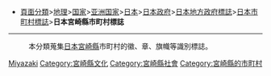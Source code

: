 *[[:Category:頁面分類|頁面分類]]>[[:Category:地理|地理]]>[[:Category:国家|国家]]>[[:Category:亚洲国家|亚洲国家]]>[[:Category:日本|日本]]>[[:Category:日本政府|日本政府]]>[[:Category:日本地方政府標誌|日本地方政府標誌]]>[[:Category:日本市町村標誌|日本市町村標誌]]>'''日本宮崎縣市町村標誌'''
----
:本分類蒐集[[日本|日本]][[宮崎縣|宮崎縣]]市町村的徽、章、旗幟等識別標誌。

[[Category:日本市町村標誌|Miyazaki]]
[[Category:宮崎縣文化|Category:宮崎縣文化]]
[[Category:宮崎縣社會|Category:宮崎縣社會]]
[[Category:宮崎縣的市町村|Category:宮崎縣的市町村]]